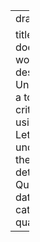 ---
draft: True

title: "How does Quarto work"
description: |
    Understanding a tool is critical to using it well. Let's try to understand the important details of how Quarto works.
date: ""
categories:
  - quarto
---